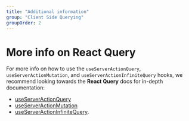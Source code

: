 ```yaml
---
title: "Additional information"
group: "Client Side Querying"
groupOrder: 2
---
```


# More info on React Query

For more info on how to use the `useServerActionQuery`, `useServerActionMutation`, and `useServerActionInfiniteQuery` hooks, we recommend looking towards the **React Query** docs for in-depth documentation:

- [useServerActionQuery](https://tanstack.com/query/latest/docs/framework/react/reference/useQuery#usequery)
- [useServerActionMutation](https://tanstack.com/query/latest/docs/framework/react/reference/useMutation#usemutation)
- [useServerActionInfiniteQuery](https://tanstack.com/query/latest/docs/framework/react/reference/useInfiniteQuery#useinfinitequery).
